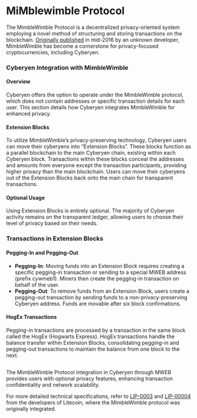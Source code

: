 # MiMblewimble Protocol

The MimbleWimble Protocol is a decentralized privacy-oriented system employing a novel method of structuring and storing transactions on the blockchain. [Originally published](https://scalingbitcoin.org/papers/mimblewimble.txt) in mid-2016 by an unknown developer, MimbleWimble has become a cornerstone for privacy-focused cryptocurrencies, including Cyberyen.

### Cyberyen Integration with MimbleWimble

#### Overview

Cyberyen offers the option to operate under the MimbleWimble protocol, which does not contain addresses or specific transaction details for each user. This section details how Cyberyen integrates MimbleWimble for enhanced privacy.

#### Extension Blocks

To utilize MimbleWimble’s privacy-preserving technology, Cyberyen users can move their cyberyens into “Extension Blocks”. These blocks function as a parallel blockchain to the main Cyberyen chain, existing within each Cyberyen block. Transactions within these blocks conceal the addresses and amounts from everyone except the transaction participants, providing higher privacy than the main blockchain. Users can move their cyberyens out of the Extension Blocks back onto the main chain for transparent transactions.

#### Optional Usage

Using Extension Blocks is entirely optional. The majority of Cyberyen activity remains on the transparent ledger, allowing users to choose their level of privacy based on their needs.

### Transactions in Extension Blocks

#### Pegging-In and Pegging-Out

* **Pegging-In**: Moving funds into an Extension Block requires creating a specific pegging-in transaction or sending to a special MWEB address (prefix cywmeb1). Miners then create the pegging-in transaction on behalf of the user.
* **Pegging-Out**: To remove funds from an Extension Block, users create a pegging-out transaction by sending funds to a non-privacy-preserving Cyberyen address. Funds are movable after six block confirmations.

#### HogEx Transactions

Pegging-in transactions are processed by a transaction in the same block called the HogEx (Hogwarts Express). HogEx transactions handle the balance transfer within Extension Blocks, consolidating pegging-in and pegging-out transactions to maintain the balance from one block to the next.

##

The MimbleWimble Protocol integration in Cyberyen through MWEB provides users with optional privacy features, enhancing transaction confidentiality and network scalability.

For more detailed technical specifications, refer to [LIP-0003](https://github.com/litecoin-project/lips/blob/master/lip-0003.mediawiki) and [LIP-00004](https://github.com/litecoin-project/lips/blob/master/lip-0004.mediawiki) from the developers of Litecoin, where the MimbleWimble protocol was originally integrated.